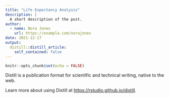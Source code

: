```yaml
---
title: "Life Expectancy Analysis"
description: |
  A short description of the post.
author:
  - name: Nora Jones
    url: https://example.com/norajones
date: 2021-12-17
output:
  distill::distill_article:
    self_contained: false
---
```



```r
knitr::opts_chunk$set(echo = FALSE)
```

Distill is a publication format for scientific and technical writing, native to the web.

Learn more about using Distill at <https://rstudio.github.io/distill>.


